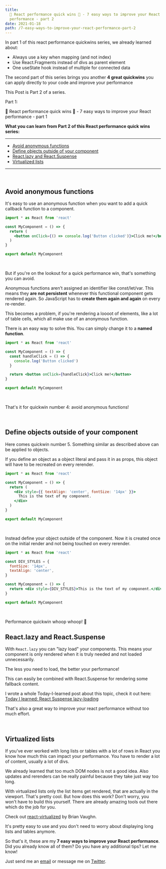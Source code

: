```yaml
---
title:
  🚀 React performance quick wins 🚀 - 7 easy ways to improve your React
  performance - part 2
date: 2021-01-18
path: /7-easy-ways-to-improve-your-react-performance-part-2
---
```



In part 1 of this react performance quickwins series, we already learned about:

<ul>
  <li>
    <Link to="/blog/7-easy-ways-to-improve-your-react-performance-part-1/#keys">
      Always use a key when mapping (and not index)
    </Link>
  </li>
  <li>
    <Link to="/blog/7-easy-ways-to-improve-your-react-performance-part-1/#fragments">
      Use React.Fragments instead of divs as parent element
    </Link>
  </li>
  <li>
    <Link to="/blog/7-easy-ways-to-improve-your-react-performance-part-1/#useState">
      One useState hook instead of multiple for connected data
    </Link>
  </li>
</ul>

The second part of this series brings you another **4 great quickwins** you can
apply directly to your code and improve your performance

This Post is Part 2 of a series.

Part 1:

<Link to="/blog/7-easy-ways-to-improve-your-react-performance-part-1/">
  🚀 React performance quick wins 🚀 - 7 easy ways to improve your React
  performance - part 1
</Link>

<br />

**What you can learn from Part 2 of this React performance quick wins series:**

---

- [Avoid anonymous functions](#avoid-anonymous-funcs)
- [Define objects outside of your component](#defining-objects)
- [React.lazy and React.Suspense](#lazy-suspense)
- [Virtualized lists](#virtualized-lists)

---

<br />

## <a name='avoid-anonymous-funcs'></a>Avoid anonymous functions

It's easy to use an anonymous function when you want to add a quick callback
function to a component.

```jsx
import * as React from 'react'

const MyComponent = () => {
  return (
    <button onClick={() => console.log('Button clicked')}>Click me!</button>
  )
}

export default MyComponent
```

<br />

But if you're on the lookout for a quick performance win, that's something you
can avoid.

Anonymous functions aren’t assigned an identifier like const/let/var. This means
they **are not persistent** whenever this functional component gets rendered
again. So JavaScript has to **create them again and again** on every re-render.

This becomes a problem, if you're rendering a loooot of elements, like a lot of
table cells, which all make use of an anonymous function.

There is an easy way to solve this. You can simply change it to a **named
function**.

```jsx
import * as React from 'react'

const MyComponent = () => {
  const handleClick = () => {
    console.log('Button clicked')
  }

  return <button onClick={handleClick}>Click me!</button>
}

export default MyComponent
```

<br />

That's it for quickwin number 4: avoid anonymous functions!

<br />

## <a name='defining-objects'></a>Define objects outside of your component

Here comes quickwin number 5. Something similar as described above can be
applied to objects.

If you define an object as a object literal and pass it in as props, this object
will have to be recreated on every rerender.

```jsx
import * as React from 'react'

const MyComponent = () => {
  return (
    <div style={{ textAlign: 'center', fontSize: '14px' }}>
      This is the text of my component.
    </div>
  )
}

export default MyComponent
```

<br />

Instead define your object outside of the component. Now it is created once on
the initial render and not being touched on every rerender.

```jsx
import * as React from 'react'

const DIV_STYLES = {
  fontSize: '14px',
  textAlign: 'center',
}

const MyComponent = () => {
  return <div style={DIV_STYLES}>This is the text of my component.</div>
}

export default MyComponent
```

<br />

Performance quickwin whoop whoop! 🚀

<CoffeeHint />

## <a name='lazy-suspense'></a>React.lazy and React.Suspense

With `React.lazy` you can "lazy load" your components. This means your component
is only rendered when it is truly needed and not loaded unnecessarily.

The less you need to load, the better your performance!

This can easily be combined with React.Suspense for rendering some fallback
content.

I wrote a whole Today-I-learned post about this topic, check it out here:
[Today I learned: React Suspense lazy-loading](/today-i-learned/react-suspense-lazy-loading)

That's also a great way to improve your react performance without too much
effort.

<br />

## <a name='virtualized-lists'></a>Virtualized lists

If you've ever worked with long lists or tables with a lot of rows in React you
know how much this can impact your performance. You have to render a lot of
content, usually a lot of divs.

We already learned that too much DOM nodes is not a good idea. Also updates and
rerenders can be really painful because they take just way too long.

With virtualized lists only the list items get rendered, that are actually in
the viewport. That's pretty cool. But how does this work? Don't worry, you won't
have to build this yourself. There are already amazing tools out there which do
the job for you.

Check out [react-virtualized](https://github.com/bvaughn/react-virtualized) by
Brian Vaughn.

It's pretty easy to use and you don't need to worry about displaying long lists
and tables anymore.

So that's it, these are my **7 easy ways to improve your React performance**.
Did you already know all of them? Do you have any additional tips? Let me know!

Just send me an [email](mailto:@marcoheine.com) or message me on
[Twitter](https://twitter.com/Mkuehb).
